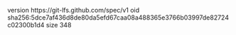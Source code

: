 version https://git-lfs.github.com/spec/v1
oid sha256:5dce7af436d8de80da5efd67caa08a488365e3766b03997de82724c02300b1d4
size 348
